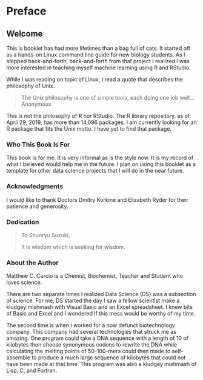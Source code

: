 # Preface

## Welcome {-}

This is booklet has had more lifetimes than a bag full of cats.  It started off as a hands-on Linux command line guide for new biology students. As I stepped back-and-forth, back-and-forth from that project I realized I was more interested in teaching myself machine learning using R and RStudio.

While I was reading on topic of Linux, I read a quote that describes the philosophy of Unix.

>The Unix philosophy is one of simple tools, each doing one job well...  
>Anonymous

This is not the philosophy of R nor RStudio.  The R library repository, as of April 29, 2019, has more than 14,096 packages. I am currently looking for an R package that fits the Unix motto.  I have yet to find that package.

### Who This Book Is For {-}

This book is for me. It is very informal as is the style now. It is my record of what I believed would help me in the future. I plan on using this booklet as a template for other data science projects that I will do in the near future.

### Acknowledgments {-}

I would like to thank Doctors Dmitry Korkine and Elizabeth Ryder for their patience and generosity.

### Dedication {-}

>To Shunryu Suzuki,
>
>It is wisdom which is seeking for wisdom.

### About the Author {-}

Matthew C. Curcio is a Chemist, Biochemist, Teacher and Student who loves science.

There are two separate times I realized Data Science (DS) was a subsection of science. For me, DS started the day I saw a fellow scientist make a kludgey mishmash with Visual Basic and an Excel spreadsheet. I knew bits of Basic and Excel and I wondered if this mess would be worthy of my time.

The second time is when I worked for a now defunct biotechnology company. This company had several technologies that struck me as amazing. One program could take a DNA sequence with a length of 10 of kilobytes then choose synonymous codons to rewrite the DNA while calculating the melting points of 50-100-mers could then made to self-assemble to produce a much large sequence of kilobytes that could not have been made at that time. This program was also a kludgey mishmash of Lisp, C, and Fortran.

<div style="page-break-after: always;"></div>

